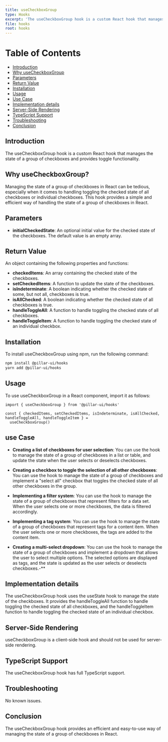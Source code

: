 ```yaml
---
title: useCheckboxGroup
type: Hooks
excerpt: 'The useCheckboxGroup hook is a custom React hook that manages the state of a group of checkboxes and provides toggle functionality.'
file: hooks
root: hooks
---
```


# Table of Contents

- [Introduction](#introduction)
- [Why useCheckboxGroup](#why-usecheckboxgroup)
- [Parameters](#parameters)
- [Return Value](#return-value)
- [Installation](#installation)
- [Usage](#usage)
- [Use Case](#use-case)
- [Implementation details](#implementation-details)
- [Server-Side Rendering](#server-side-rendering)
- [TypeScript Support](#typescript-support)
- [Troubleshooting](#troubleshooting)
- [Conclusion](#conclusion)

## Introduction

The useCheckboxGroup hook is a custom React hook that manages the state of a group of checkboxes and provides toggle functionality.

## Why useCheckboxGroup?

Managing the state of a group of checkboxes in React can be tedious, especially when it comes to handling toggling the checked state of all checkboxes or individual checkboxes. This hook provides a simple and efficient way of handling the state of a group of checkboxes in React.

## Parameters

- **initialCheckedState**: An optional initial value for the checked state of the checkboxes. The default value is an empty array.

## Return Value

An object containing the following properties and functions:

- **checkedItems**: An array containing the checked state of the checkboxes.
- **setCheckedItems**: A function to update the state of the checkboxes.
- **isIndeterminate**: A boolean indicating whether the checked state of some, but not all, checkboxes is true.
- **isAllChecked**: A boolean indicating whether the checked state of all checkboxes is true.
- **handleToggleAll**: A function to handle toggling the checked state of all checkboxes.
- **handleToggleItem**: A function to handle toggling the checked state of an individual checkbox.

## Installation

To install useCheckboxGroup using npm, run the following command:

```bash
npm install @pillar-ui/hooks
yarn add @pillar-ui/hooks
```

## Usage

To use useCheckboxGroup in a React component, import it as follows:

```tsx showLineNumbers title="Alert.tsx"
import { useCheckboxGroup } from '@pillar-ui/hooks'

const { checkedItems, setCheckedItems, isIndeterminate, isAllChecked, handleToggleAll, handleToggleItem } =
  useCheckboxGroup()
```

## use Case

- **Creating a list of checkboxes for user selection**: You can use the hook to manage the state of a group of checkboxes in a list or table, and update the state when the user selects or deselects checkboxes.

- **Creating a checkbox to toggle the selection of all other checkboxes**: You can use the hook to manage the state of a group of checkboxes and implement a "select all" checkbox that toggles the checked state of all other checkboxes in the group.

- **Implementing a filter system**: You can use the hook to manage the state of a group of checkboxes that represent filters for a data set. When the user selects one or more checkboxes, the data is filtered accordingly.

- **Implementing a tag system**: You can use the hook to manage the state of a group of checkboxes that represent tags for a content item. When the user selects one or more checkboxes, the tags are added to the content item.

- **Creating a multi-select dropdown**: You can use the hook to manage the state of a group of checkboxes and implement a dropdown that allows the user to select multiple options. The selected options are displayed as tags, and the state is updated as the user selects or deselects checkboxes.-\*\*

## Implementation details

The useCheckboxGroup hook uses the useState hook to manage the state of the checkboxes. It provides the handleToggleAll function to handle toggling the checked state of all checkboxes, and the handleToggleItem function to handle toggling the checked state of an individual checkbox.

## Server-Side Rendering

useCheckboxGroup is a client-side hook and should not be used for server-side rendering.

## TypeScript Support

The useCheckboxGroup hook has full TypeScript support.

## Troubleshooting

No known issues.

## Conclusion

The useCheckboxGroup hook provides an efficient and easy-to-use way of managing the state of a group of checkboxes in React.
